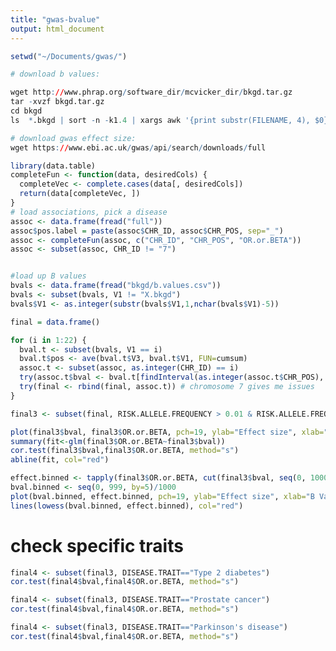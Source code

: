 ```yaml
---
title: "gwas-bvalue"
output: html_document
---
```

```r
setwd("~/Documents/gwas/")
```

```r
# download b values:

wget http://www.phrap.org/software_dir/mcvicker_dir/bkgd.tar.gz
tar -xvzf bkgd.tar.gz
cd bkgd
ls  *.bkgd | sort -n -k1.4 | xargs awk '{print substr(FILENAME, 4), $0}' > b.values.csv

# download gwas effect size:
wget https://www.ebi.ac.uk/gwas/api/search/downloads/full
```

```r
library(data.table)
completeFun <- function(data, desiredCols) {
  completeVec <- complete.cases(data[, desiredCols])
  return(data[completeVec, ])
}
# load associations, pick a disease
assoc <- data.frame(fread("full"))
assoc$pos.label = paste(assoc$CHR_ID, assoc$CHR_POS, sep="_")
assoc <- completeFun(assoc, c("CHR_ID", "CHR_POS", "OR.or.BETA"))
assoc <- subset(assoc, CHR_ID != "7")


#load up B values
bvals <- data.frame(fread("bkgd/b.values.csv"))
bvals <- subset(bvals, V1 != "X.bkgd")
bvals$V1 <- as.integer(substr(bvals$V1,1,nchar(bvals$V1)-5))

final = data.frame()

for (i in 1:22) {
  bval.t <- subset(bvals, V1 == i)
  bval.t$pos <- ave(bval.t$V3, bval.t$V1, FUN=cumsum)
  assoc.t <- subset(assoc, as.integer(CHR_ID) == i)
  try(assoc.t$bval <- bval.t[findInterval(as.integer(assoc.t$CHR_POS), bval.t$pos),]$V2)
  try(final <- rbind(final, assoc.t)) # chromosome 7 gives me issues
}

final3 <- subset(final, RISK.ALLELE.FREQUENCY > 0.01 & RISK.ALLELE.FREQUENCY < 1 & OR.or.BETA < 50)

plot(final3$bval, final3$OR.or.BETA, pch=19, ylab="Effect size", xlab="B Value", main="Unbinned correlation")
summary(fit<-glm(final3$OR.or.BETA~final3$bval))
cor.test(final3$bval,final3$OR.or.BETA, method="s")
abline(fit, col="red")

effect.binned <- tapply(final3$OR.or.BETA, cut(final3$bval, seq(0, 1000, by=5)), mean)
bval.binned <- seq(0, 999, by=5)/1000
plot(bval.binned, effect.binned, pch=19, ylab="Effect size", xlab="B Value", main="Binned correlation")
lines(lowess(bval.binned, effect.binned), col="red")
```

# check specific traits
```r
final4 <- subset(final3, DISEASE.TRAIT=="Type 2 diabetes")
cor.test(final4$bval,final4$OR.or.BETA, method="s")

final4 <- subset(final3, DISEASE.TRAIT=="Prostate cancer")
cor.test(final4$bval,final4$OR.or.BETA, method="s")

final4 <- subset(final3, DISEASE.TRAIT=="Parkinson's disease")
cor.test(final4$bval,final4$OR.or.BETA, method="s")

```